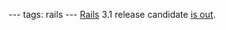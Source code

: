 ---
tags: rails
---
[[Rails]] 3.1 release candidate [http://weblog.rubyonrails.org/2011/5/22/rails-3-1-release-candidate is out].
